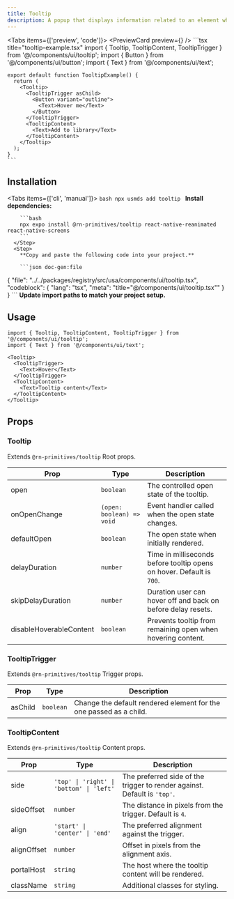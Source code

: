 ```yaml
---
title: Tooltip
description: A popup that displays information related to an element when the element receives keyboard focus, the mouse hovers over it, or when it is pressed.
---
```



<Tabs items={['preview', 'code']}>
  <Tab value="preview">
    <PreviewCard preview={<TooltipPreview />} />
  </Tab>
  <Tab value="code">
    ```tsx title="tooltip-example.tsx"
    import { Tooltip, TooltipContent, TooltipTrigger } from '@/components/ui/tooltip';
    import { Button } from '@/components/ui/button';
    import { Text } from '@/components/ui/text';

    export default function TooltipExample() {
      return (
        <Tooltip>
          <TooltipTrigger asChild>
            <Button variant="outline">
              <Text>Hover me</Text>
            </Button>
          </TooltipTrigger>
          <TooltipContent>
            <Text>Add to library</Text>
          </TooltipContent>
        </Tooltip>
      );
    }
    ```
  </Tab>
</Tabs>

## Installation

<Tabs items={['cli', 'manual']}>
  <Tab value="cli">
    <Steps>
      <Step>
        ```bash
        npx usmds add tooltip
        ```
      </Step>
    </Steps>
  </Tab>
  <Tab value="manual">
    <Steps>
      <Step>
        **Install dependencies:**

        ```bash
        npx expo install @rn-primitives/tooltip react-native-reanimated react-native-screens
        ```
      </Step>
      <Step>
        **Copy and paste the following code into your project.**

        ```json doc-gen:file
{
  "file": "../../packages/registry/src/usa/components/ui/tooltip.tsx",
  "codeblock": {
    "lang": "tsx",
    "meta": "title=\"@/components/ui/tooltip.tsx\""
  }
}
        ```
      </Step>
      <Step>
        **Update import paths to match your project setup.**
      </Step>
    </Steps>
  </Tab>
</Tabs>

## Usage

```tsx
import { Tooltip, TooltipContent, TooltipTrigger } from '@/components/ui/tooltip';
import { Text } from '@/components/ui/text';

<Tooltip>
  <TooltipTrigger>
    <Text>Hover</Text>
  </TooltipTrigger>
  <TooltipContent>
    <Text>Tooltip content</Text>
  </TooltipContent>
</Tooltip>
```

## Props

### Tooltip

Extends `@rn-primitives/tooltip` Root props.

| Prop | Type | Description |
|------|------|-------------|
| open | `boolean` | The controlled open state of the tooltip. |
| onOpenChange | `(open: boolean) => void` | Event handler called when the open state changes. |
| defaultOpen | `boolean` | The open state when initially rendered. |
| delayDuration | `number` | Time in milliseconds before tooltip opens on hover. Default is `700`. |
| skipDelayDuration | `number` | Duration user can hover off and back on before delay resets. |
| disableHoverableContent | `boolean` | Prevents tooltip from remaining open when hovering content. |

### TooltipTrigger

Extends `@rn-primitives/tooltip` Trigger props.

| Prop | Type | Description |
|------|------|-------------|
| asChild | `boolean` | Change the default rendered element for the one passed as a child. |

### TooltipContent

Extends `@rn-primitives/tooltip` Content props.

| Prop | Type | Description |
|------|------|-------------|
| side | `'top' \| 'right' \| 'bottom' \| 'left'` | The preferred side of the trigger to render against. Default is `'top'`. |
| sideOffset | `number` | The distance in pixels from the trigger. Default is `4`. |
| align | `'start' \| 'center' \| 'end'` | The preferred alignment against the trigger. |
| alignOffset | `number` | Offset in pixels from the alignment axis. |
| portalHost | `string` | The host where the tooltip content will be rendered. |
| className | `string` | Additional classes for styling. |

